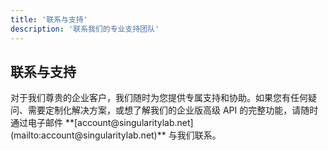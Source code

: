 ```yaml
---
title: '联系与支持'
description: '联系我们的专业支持团队'
---
```


## 联系与支持

<Card>
  <div className="flex items-center space-x-3">
    <div>
      对于我们尊贵的企业客户，我们随时为您提供专属支持和协助。如果您有任何疑问、需要定制化解决方案，或想了解我们的企业版高级 API 的完整功能，请随时通过电子邮件 **[account@singularitylab.net](mailto:account@singularitylab.net)** 与我们联系。
    </div>
  </div>
</Card> 